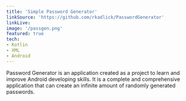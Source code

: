```yaml
---
title: 'Simple Password Generator'
linkSource: 'https://github.com/rkadlick/PasswordGenerator'
linkLive:
image: '/passgen.png'
featured: true
tech:
- Kotlin
- XML
- Android
---
```

Password Generator is an application created as a project to learn and improve Android developing skills. It is a complete and comprehensive application that can create an infinite amount of randomly generated passwords.